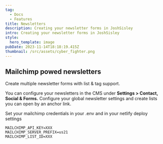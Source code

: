 ```yaml
---
tag:
  - Docs
  - Features
title: Newsletters
description: Creating your newsletter forms in JoshSisley
intro: Creating your newsletter forms in JoshSisley
style:
  hero_template: image
pubDate: 2023-11-14T18:18:19.415Z
thumbnail: /src/assets/cyber_fighter.png
---
```

## Mailchimp powed newsletters

Create multiple newsletter forms with list & tag support.

You can configure your newsletters in the CMS under **Settings > Contact, Social & Forms.** Configure your global newsletter settings and create lists you can open by an anchor link.

Set your mailchimp credentials in your .env and in your netlify deploy settings

```
MAILCHIMP_API_KEY=XXX
MAILCHIMP_SERVER_PREFIX=us21	
MAILCHIMP_LIST_ID=XXX
```




